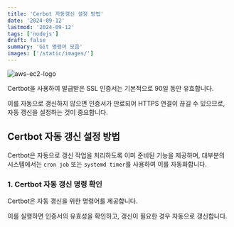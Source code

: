 ```yaml
---
title: 'Cerbot 자동갱신 설정 방법'
date: '2024-09-12'
lastmod: '2024-09-12'
tags: ['nodejs']
draft: false
summary: 'Git 명령어 모음'
images: ['/static/images/']
---
```


![aws-ec2-logo](/static/images/cerbot-logo.png)

<TOCInline toc={props.toc} exclude="Introduction" />

Certbot을 사용하여 발급받은 SSL 인증서는 기본적으로 90일 동안 유효합니다.

이를 자동으로 갱신하지 않으면 인증서가 만료되어 HTTPS 연결이 끊길 수 있으므로, 자동 갱신을 설정하는 것이 중요합니다.

## Certbot 자동 갱신 설정 방법

Certbot은 자동으로 갱신 작업을 처리하도록 이미 준비된 기능을 제공하며, 대부분의 시스템에서는 `cron job` 또는 `systemd timer`를 사용하여 이를 자동화합니다.

### 1. Certbot 자동 갱신 명령 확인

Certbot은 자동 갱신을 위한 명령어를 제공합니다.

이를 실행하면 인증서의 유효성을 확인하고, 갱신이 필요한 경우 자동으로 갱신합니다.
